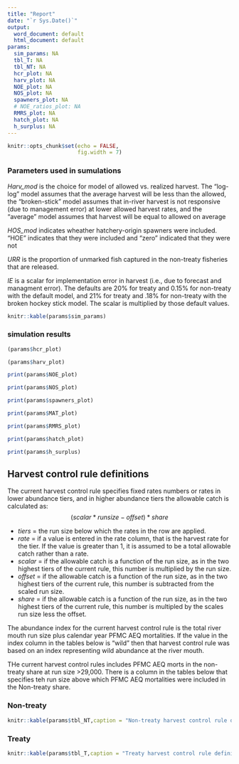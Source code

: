 ```yaml
---
title: "Report"
date: "`r Sys.Date()`"
output:
  word_document: default
  html_document: default
params:
  sim_params: NA
  tbl_T: NA
  tbl_NT: NA
  hcr_plot: NA
  harv_plot: NA
  NOE_plot: NA
  NOS_plot: NA
  spawners_plot: NA
  # NOE_ratios_plot: NA
  RMRS_plot: NA
  hatch_plot: NA
  h_surplus: NA
---
```


```r
knitr::opts_chunk$set(echo = FALSE,
                      fig.width = 7)
```


### Parameters used in sumulations

  *Harv_mod* is the choice for model of allowed vs. realized harvest. The "log-log" model assumes that the average harvest will be less than the allowed, the "broken-stick" model assumes that in-river harvest is not responsive (due to management error) at lower allowed harvest rates, and the "average" model assumes that harvest will be equal to allowed on average
  
  *HOS_mod* indicates wheather hatchery-origin spawners were included. "HOE" indicates that they were included and "zero" indicated that they were not
  
  *URR* is the proportion of unmarked fish captured in the non-treaty fisheries that are released.
  
  *IE* is a scalar for implementation error in harvest (i.e., due to forecast and managment error). The defaults are 20% for treaty and 0.15% for non-treaty with the default model, and 21% for treaty and .18% for non-treaty with the broken hockey stick model. The scalar is multiplied by those default values.
  
```r
knitr::kable(params$sim_params)
```


### simulation results

```r
(params$hcr_plot)
```


```r
(params$harv_plot)
```

```r
print(params$NOE_plot)
```

```r
print(params$NOS_plot)
```

```r
print(params$spawners_plot)
```

<!-- ```{r, fig.cap="Ratio of escapement to unfished escapement. Bars in the left panel show the ratio of geometric mean escapement between a given harvest control rule and a no-terminal-fishing control rule."} -->
<!-- print(params$NOE_ratios_plot) -->
<!-- ``` -->

```r
print(params$MAT_plot)
```


```r
print(params$RMRS_plot)
```

```r
print(params$hatch_plot)
```

```r
print(params$h_surplus)
```

## Harvest control rule definitions

The current harvest control rule specifies fixed rates numbers or rates in lower abundance tiers, and in higher abundance tiers the allowable catch is calculated as:
              $$(scalar * run size - offset) * share$$


- *tiers* = the run size below which the rates in the row are applied.
- *rate* = if a value is entered in the rate column, that is the harvest rate for the tier. If the value is greater than 1, it is assumed to be a total allowable catch rather than a rate.
- *scalar* = if the allowable catch is a function of the run size, as in the two highest tiers of the current rule, this number is multiplied by the run size.
- *offset* = if the allowable catch is a function of the run size, as in the two highest tiers of the current rule, this number is subtracted from the scaled run size.
- *share* = if the allowable catch is a function of the run size, as in the two highest tiers of the current rule, this number is multipled by the scales run size less the offset.


The abundance index for the current harvest control rule is the total river mouth run size plus calendar year PFMC AEQ mortalities. If the value in the index column in the tables below is "wild" then that harvest control rule was based on an index representing wild abundance at the river mouth.


THe current harvest control rules includes PFMC AEQ morts in the non-treaty share at run size >29,000. There is a column in the tables below that specifies teh run size above which PFMC AEQ mortalities were included in the Non-treaty share. 


### Non-treaty

```r
knitr::kable(params$tbl_NT,caption = "Non-treaty harvest control rule definitions")
```



### Treaty

```r
knitr::kable(params$tbl_T,caption = "Treaty harvest control rule definitions")
```


